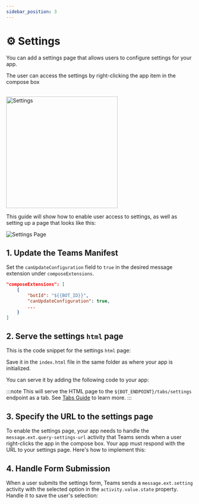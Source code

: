```yaml
---
sidebar_position: 3
---
```



# ⚙️ Settings

You can add a settings page that allows users to configure settings for your app.

The user can access the settings by right-clicking the app item in the compose box

<br/>   
<img src={SettingsImgUrl} height="300px" alt="Settings" />

This guide will show how to enable user access to settings, as well as setting up a page that looks like this:

![Settings Page](/screenshots/settings-page.png)

## 1. Update the Teams Manifest

Set the `canUpdateConfiguration` field to `true` in the desired message extension under `composeExtensions`.

```json
"composeExtensions": [
    {
        "botId": "${{BOT_ID}}",
        "canUpdateConfiguration": true,
        ...
    }
]
```

## 2. Serve the settings `html` page

This is the code snippet for the settings `html` page:

<FileCodeBlock
    lang="html"
    src="/generated-snippets/ts/index.snippet.message-ext-settings-page.html"
/>

Save it in the `index.html` file in the same folder as where your app is initialized.

You can serve it by adding the following code to your app:

<FileCodeBlock
    lang="typescript"
    src="/generated-snippets/ts/index.snippet.message-ext-serve-html.ts"
/>

:::note
This will serve the HTML page to the `${BOT_ENDPOINT}/tabs/settings` endpoint as a tab. See [Tabs Guide](../tabs/README.md) to learn more.
:::

## 3. Specify the URL to the settings page

To enable the settings page, your app needs to handle the `message.ext.query-settings-url` activity that Teams sends when a user right-clicks the app in the compose box. Your app must respond with the URL to your settings page. Here's how to implement this:

<FileCodeBlock
    lang="typescript"
    src="/generated-snippets/ts/index.snippet.message-ext-query-settings-url.ts"
/>

## 4. Handle Form Submission

When a user submits the settings form, Teams sends a `message.ext.setting` activity with the selected option in the `activity.value.state` property. Handle it to save the user's selection:

<FileCodeBlock
    lang="typescript"
    src="/generated-snippets/ts/index.snippet.message-ext-setting.ts"
/>
